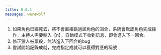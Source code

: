 ```yaml
---
title: 0.0.1
messages: werewolf
---
```


1. 如果角色已經死去，將不會直接跳過該角色的回合，系統會默認角色完成操作，主持人需要輸入【n】，自動模式下收到訊息，即會進入下一回合。
2. 修正獵人被票殺，無法進入下回合的bug
3. 嘗試開始記錄成就，完成指定成就可以獲得對應的稱號
